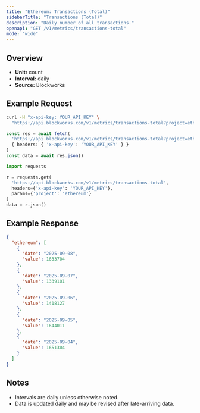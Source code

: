 ```yaml
---
title: "Ethereum: Transactions (Total)"
sidebarTitle: "Transactions (Total)"
description: "Daily number of all transactions."
openapi: "GET /v1/metrics/transactions-total"
mode: "wide"
---
```


## Overview

- **Unit:** count
- **Interval:** daily
- **Source:** Blockworks

## Example Request

<CodeGroup>

```bash cURL
curl -H "x-api-key: YOUR_API_KEY" \
  "https://api.blockworks.com/v1/metrics/transactions-total?project=ethereum"
```

```typescript TypeScript
const res = await fetch(
  'https://api.blockworks.com/v1/metrics/transactions-total?project=ethereum',
  { headers: { 'x-api-key': 'YOUR_API_KEY' } }
)
const data = await res.json()
```

```python Python
import requests

r = requests.get(
  'https://api.blockworks.com/v1/metrics/transactions-total',
  headers={'x-api-key': 'YOUR_API_KEY'},
  params={'project': 'ethereum'}
)
data = r.json()
```

</CodeGroup>

## Example Response

```json
{
  "ethereum": [
    {
      "date": "2025-09-08",
      "value": 1633704
    },
    {
      "date": "2025-09-07",
      "value": 1339101
    },
    {
      "date": "2025-09-06",
      "value": 1418127
    },
    {
      "date": "2025-09-05",
      "value": 1644011
    },
    {
      "date": "2025-09-04",
      "value": 1651304
    }
  ]
}
```

## Notes
- Intervals are daily unless otherwise noted.
- Data is updated daily and may be revised after late-arriving data.